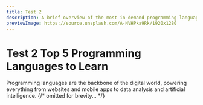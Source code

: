 ```yaml
---
title: Test 2
description: A brief overview of the most in-demand programming languages you should consider learning in 2023 to stay ahead of the curve in the tech industry.
previewImage: https://source.unsplash.com/A-NVHPka9Rk/1920x1280
---
```



# Test 2 Top 5 Programming Languages to Learn

Programming languages are the backbone of the digital world, powering everything from websites and mobile apps to data analysis and artificial intelligence.
{/* omitted for brevity... */}

